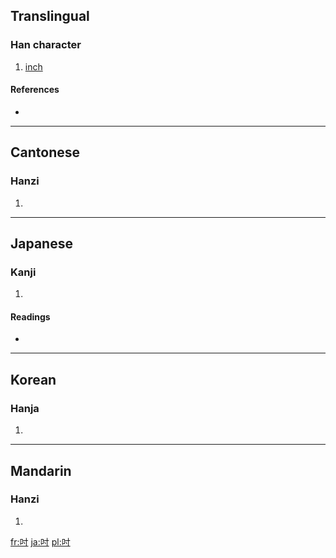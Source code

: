 ==Translingual==

===Han character===
{{Han char|rn=30|rad=口|as=03|sn=6|four=6400<sub>0</sub>|canj=口木戈 (RDI)}}

# [[inch]]

====References====
* {{Han ref|kx=0175.040|dkj=03292|dj=0389.040|hdz=10577.030|uh=540B|ud=21515|bh=A654|bd=42580}}

----

==Cantonese==

===Hanzi===
{{yue-hanzi|jyut=|y=chyun3}}

# {{defn|Cantonese}}

----

==Japanese==

===Kanji===
{{ja-kanji|grade=|rs=口03}}

# {{defn|Japanese}}

====Readings====
* {{ja-readings|on=[[すん]] (sun), [[とう]] (tō)|kun=[[いんち]] (inchi)}}

----

==Korean==

===Hanja===
{{ko-hanja|hangeul=촌|rv=chon|mr=ch'on}}

# {{defn|Korean}}

----

==Mandarin==

===Hanzi===
{{cmn-hanzi|pin=[[cùn]] ([[cun4]])|wg=ts'un<sup>4</sup>}}

# {{defn|Mandarin}}

[[fr:吋]]
[[ja:吋]]
[[pl:吋]]